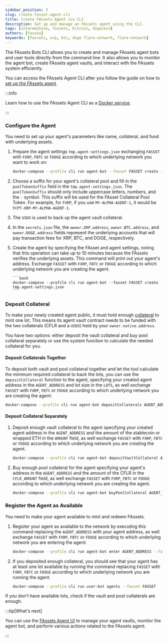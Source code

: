 ```yaml
---
sidebar_position: 3
slug: create-fasset-agent-cli
title: Create FAssets Agent via CLI
description: Set up and manage an FAssets agent using the CLI.
tags: [intermediate, fassets, bitcoin, dogecoin]
authors: [fassko]
keywords: [fassets, xrp, btc, doge flare-network, flare-network]
---
```


The FAssets Bots CLI allows you to create and manage FAssets agent bots and user tools directly from the command line. It also allows you to monitor the agent bot, create FAssets agent vaults, and interact with the FAssets system efficiently.

You can access the FAssets Agent CLI after you follow the guide on how to [set up the FAssets agent](/fassets/guides/deploy-fassets-agent).

:::info

Learn how to use the FAssets Agent CLI as a [Docker service](/fassets/guides/deploy-fassets-agent#execute-fasset-bot-commands).

:::

### Configure the Agent

You need to set up your agent's parameters like name, collateral, and fund with underlying assets.

1.  Prepare the agent settings `tmp.agent-settings.json` exchanging `FASSET` with `FXRP`, `FBTC` or `FDOGE` according to which underlying network you want to work on:

    ```bash
    docker-compose --profile cli run agent-bot --fasset FASSET create --prepare
    ```

2.  Choose a suffix for your agent's collateral pool and fill in the `poolTokenSuffix` field in the `tmp.agent-settings.json`.
    The `poolTokenSuffix` should only include uppercase letters, numbers, and the `-` symbol.
    This suffix will be used for the FAsset Collateral Pool Token. For example, for `FXRP`, if you use `MY-ALPHA-AGENT-1`, it would be `FCPT-XRP-MY-ALPHA-AGENT-1`.

3.  The `USDX` is used to back up the agent vault collateral.

4.  In the `secrets.json` file, the `owner.XRP.address`, `owner.BTC.address`, and `owner.DOGE.address` fields represent the underlying accounts that will pay transaction fees for XRP, BTC, and DOGE, respectively.

5.  Create the agent by specifying the FAsset and agent settings, noting that this operation can take up to 10 minutes because the FAssets verifies the underlying assets.
    This command will print out your agent's address.
    Exchange `FASSET` with `FXRP`, `FBTC` or `FDOGE` according to which underlying network you are creating the agent.

        ```bash
        docker-compose --profile cli run agent-bot --fasset FASSET create tmp.agent-settings.json
        ```

### Deposit Collateral

To make your newly created agent public, it must hold enough [collateral](/fassets/collateral) to mint one lot.
This means its agent vault contract needs to be funded with the two collaterals (CFLR and a `USDX`) held by your `owner.native.address`.

You have two options: either deposit the vault collateral and buy pool collateral separately or use the system function to calculate the needed collateral for you.

#### Deposit Collaterals Together

To deposit both vault and pool collateral together and let the tool calculate the minimum required collateral to back the lots, you can use the `depositCollateral` function to the agent, specifying your created agent address in the `AGENT_ADDRESS` and lot size in the `LOTS`, as well exchange `FASSET` with `FXRP`, `FBTC` or `FDOGE` according to which underlying network you are creating the agent:

```bash
docker-compose --profile cli run agent-bot depositCollaterals AGENT_ADDRESS LOTS --fasset FASSET
```

#### Deposit Collateral Separately

1. Deposit enough vault collateral to the agent specifying your created agent address in the `AGENT_ADDRESS` and the amount of the stablecoin or wrapped ETH in the `AMOUNT` field, as well exchange `FASSET` with `FXRP`, `FBTC` or `FDOGE` according to which underlying network you are creating the agent.

   ```bash
   docker-compose --profile cli run agent-bot depositVaultCollateral AGENT_ADDRESS AMOUNT --fasset FASSET
   ```

2. Buy enough pool collateral for the agent specifying your agent's address in the `AGENT_ADDRESS` and the amount of the CFLR in the `CFLR_AMOUNT` field, as well exchange `FASSET` with `FXRP`, `FBTC` or `FDOGE` according to which underlying network you are creating the agent.

   ```bash
   docker-compose --profile cli run agent-bot buyPoolCollateral AGENT_ADDRESS CFLR_AMOUNT --fasset FASSET
   ```

### Register the Agent as Available

You need to make your agent available to mint and redeem FAssets.

1. Register your agent as available to the network by executing this command replacing the `AGENT_ADDRESS` with your agent address, as well exchange `FASSET` with `FXRP`, `FBTC` or `FDOGE` according to which underlying network you are entering the agent:

   ```bash
   docker-compose --profile cli run agent-bot enter AGENT_ADDRESS --fasset FASSET
   ```

2. If you deposited enough collateral, you should see that your agent has at least one lot available by running the command replacing `FASSET` with `FXRP`, `FBTC` or `FDOGE` according to which underlying network you are running the agent.

   ```bash
   docker-compose --profile cli run user-bot agents --fasset FASSET
   ```

If you don't have available lots, check if the vault and pool collaterals are enough.

:::tip[What's next]

You can use the [FAssets Agent UI](/fassets/guides/create-fasset-agent-ui) to manage your agent vaults, monitor the agent bot, and perform various actions related to the FAssets agent.

:::
